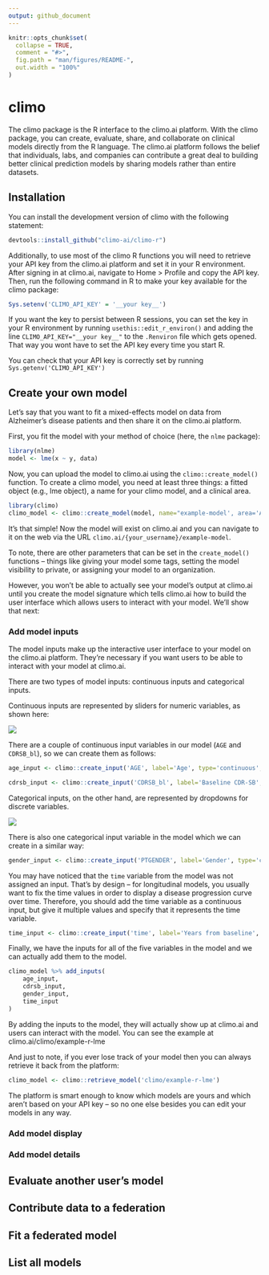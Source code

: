 ```yaml
---
output: github_document
---
```


<!-- README.md is generated from README.Rmd. Please edit that file -->

```r
knitr::opts_chunk$set(
  collapse = TRUE,
  comment = "#>",
  fig.path = "man/figures/README-",
  out.width = "100%"
)
```

# climo

<!-- badges: start -->
<!-- badges: end -->

The climo package is the R interface to the climo.ai platform. With the climo package, you can create, evaluate, share, and collaborate on clinical models directly from the R language. The climo.ai platform follows the belief that individuals, labs, and companies can contribute a great deal to building better clinical prediction models by sharing models rather than entire datasets.



## Installation

You can install the development version of climo with the following statement:

``` r
devtools::install_github("climo-ai/climo-r")
```

Additionally, to use most of the climo R functions you will need to retrieve your API key from the climo.ai platform and set it in your R environment. After signing in at climo.ai, navigate to Home > Profile and copy the API key. Then, run the following command in R to make your key available for the climo package:

```R
Sys.setenv('CLIMO_API_KEY' = '__your key__')
```

If you want the key to persist between R sessions, you can set the key in your R environment by running `usethis::edit_r_environ()` and adding the line `CLIMO_API_KEY="__your key__"` to the `.Renviron` file which gets opened. That way you wont have to set the API key every time you start R. 

You can check that your API key is correctly set by running `Sys.getenv('CLIMO_API_KEY')`


## Create your own model

Let's say that you want to fit a mixed-effects model on data from Alzheimer's disease patients and then share it on the climo.ai platform. 

First, you fit the model with your method of choice (here, the `nlme` package):

```R
library(nlme)
model <- lme(x ~ y, data)
```

Now, you can upload the model to climo.ai using the `climo::create_model()` function. To create a climo model, you need at least three things: a fitted object (e.g., lme object), a name for your climo model, and a clinical area. 

```R
library(climo)
climo_model <- climo::create_model(model, name="example-model', area='Alzheimers Disease')
```


It's that simple! Now the model will exist on climo.ai and you can navigate to it on the web via the URL `climo.ai/{your_username}/example-model`. 

To note, there are other parameters that can be set in the `create_model()` functions -- things like giving your model some tags, setting the model visibility to private, or assigning your model to an organization.

However, you won't be able to actually see your model's output at climo.ai until you create the model signature which tells climo.ai how to build the user interface which allows users to interact with your model. We'll show that next:

### Add model inputs

The model inputs make up the interactive user interface to your model on the climo.ai platform. They're necessary if you want users to be able to interact with your model at climo.ai.

There are two types of model inputs: continuous inputs and categorical inputs.

Continuous inputs are represented by sliders for numeric variables, as shown here:

![](man/figures/slider.png)

There are a couple of continuous input variables in our model (`AGE` and `CDRSB_bl`), so we can create them as follows:

```R
age_input <- climo::create_input('AGE', label='Age', type='continuous', min=50, max=90, step=1, initial=70)

cdrsb_input <- climo::create_input('CDRSB_bl', label='Baseline CDR-SB', type='continuous', min=0, max=10, step=0.5, initial=2.5)
```

Categorical inputs, on the other hand, are represented by dropdowns for discrete variables.


![](man/figures/dropdown.png)


There is also one categorical input variable in the model which we can create in a similar way:


```R
gender_input <- climo::create_input('PTGENDER', label='Gender', type='categorical', options=c('Male','Female'), initial='Female')
```


You may have noticed that the `time` variable from the model was not assigned an input. That's by design -- for longitudinal models, you usually want to fix the time values in order to display a disease progression curve over time. Therefore, you should add the time variable as a continuous input, but give it multiple values and specify that it represents the time variable.

```R
time_input <- climo::create_input('time', label='Years from baseline', type='continuous', options=c(0, 0.5, 1, 1.5, 2), is_time=TRUE)
```


Finally, we have the inputs for all of the five variables in the model and we can actually add them to the model. 

```R
climo_model %>% add_inputs(
    age_input,
    cdrsb_input,
    gender_input,
    time_input
)
```

By adding the inputs to the model, they will actually show up at climo.ai and users can interact with the model. You can see the example at climo.ai/climo/example-r-lme


And just to note, if you ever lose track of your model then you can always retrieve it back from the platform:

```R
climo_model <- climo::retrieve_model('climo/example-r-lme')
```

The platform is smart enough to know which models are yours and which aren't based on your API key -- so no one else besides you can edit your models in any way.


### Add model display

### Add model details


## Evaluate another user's model


## Contribute data to a federation


## Fit a federated model


## List all models

